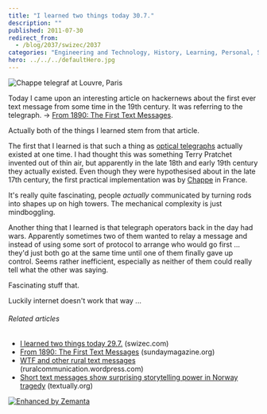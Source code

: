 ```yaml
---
title: "I learned two things today 30.7."
description: ""
published: 2011-07-30
redirect_from:
  - /blog/2037/swizec/2037
categories: "Engineering and Technology, History, Learning, Personal, Semaphore line, Telegraphy, Text messaging"
hero: ../../../defaultHero.jpg
---
```


![Chappe telegraf at Louvre, Paris](https://swizec.com/wp-content/uploads/2011/07/300px-Chappe_telegraf1.jpg "Chappe telegraf at Louvre, Paris")

Today I came upon an interesting article on hackernews about the first ever text message from some time in the 19th century. It was referring to the telegraph. -> [From 1890: The First Text Messages](http://sundaymagazine.org/2010/08/from-1890-the-first-text-messages/).

Actually both of the things I learned stem from that article.

The first that I learned is that such a thing as [optical telegraphs](http://en.wikipedia.org/wiki/Semaphore_line) actually existed at one time. I had thought this was something Terry Pratchet invented out of thin air, but apparently in the late 18th and early 19th century they actually existed. Even though they were hypothesised about in the late 17th century, the first practical implementation was by [Chappe](http://en.wikipedia.org/wiki/Claude_Chappe "Claude Chappe") in France.

It's really quite fascinating, people _actually_ communicated by turning rods into shapes up on high towers. The mechanical complexity is just mindboggling.

Another thing that I learned is that telegraph operators back in the day had wars. Apparently sometimes two of them wanted to relay a message and instead of using some sort of protocol to arrange who would go first ... they'd just both go at the same time until one of them finally gave up control. Seems rather inefficient, especially as neither of them could really tell what the other was saying.

Fascinating stuff that.

Luckily internet doesn't work that way ...

###### Related articles

- [I learned two things today 29.7.](https://swizec.com/blog/i-learned-two-things-today-297/) (swizec.com)
- [From 1890: The First Text Messages](http://sundaymagazine.org/2010/08/from-1890-the-first-text-messages/) (sundaymagazine.org)
- [WTF and other rural text messages](http://ruralcommunication.wordpress.com/2011/07/30/wtf-and-other-rural-text-messages/) (ruralcommunication.wordpress.com)
- [Short text messages show surprising storytelling power in Norway tragedy](http://www.textually.org/textually/archives/2011/07/029102.htm) (textually.org)

[![Enhanced by Zemanta](https://img.zemanta.com/zemified_e.png?x-id=9ae04d84-203e-48aa-8660-8ee9d01934b6)](http://www.zemanta.com/ "Enhanced by Zemanta")
